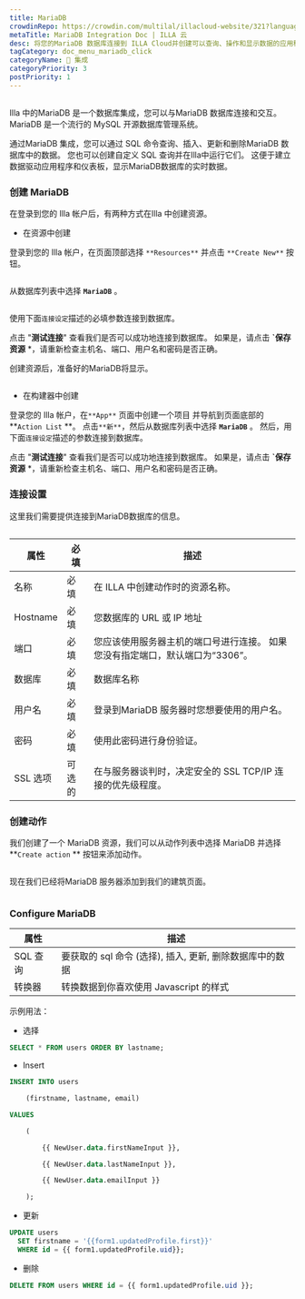 ```yaml
---
title: MariaDB
crowdinRepo: https://crowdin.com/multilal/illacloud-website/321?languages=zhcn&filter=basic&value=0
metaTitle: MariaDB Integration Doc | ILLA 云
desc: 将您的MariaDB 数据库连接到 ILLA Cloud并创建可以查询、操作和显示数据的应用程序。 阅读本指南以了解如何操作。
tagCategory: doc_menu_mariadb_click
categoryName: 🔨 集成
categoryPriority: 3
postPriority: 1
---
```


## <h2 hidden>MariaDB是什么？</h2>

Illa 中的MariaDB 是一个数据库集成，您可以与MariaDB 数据库连接和交互。 MariaDB 是一个流行的 MySQL 开源数据库管理系统。

通过MariaDB 集成，您可以通过 SQL 命令查询、插入、更新和删除MariaDB 数据库中的数据。 您也可以创建自定义 SQL 查询并在Illa中运行它们。 这便于建立数据驱动应用程序和仪表板，显示MariaDB数据库的实时数据。

### 创建 MariaDB

在登录到您的 Illa 帐户后，有两种方式在Illa 中创建资源。 

-   在资源中创建

登录到您的 Illa 帐户，在页面顶部选择 `**Resources**` 并点击 `**Create New**` 按钮。 

<img src='https://cdn.illacloud.com/official-website/img/docs/external_resource.png' alt='' />

从数据库列表中选择 **`MariaDB`** 。

<img src='https://cdn.illacloud.com/official-website/img/docs/action_list.png' alt='' />

使用下面`连接设定`描述的必填参数连接到数据库。 

点击 "**测试连接**" 查看我们是否可以成功地连接到数据库。 如果是，请点击 **\`保存资源** \*，请重新检查主机名、端口、用户名和密码是否正确。

创建资源后，准备好的MariaDB将显示。

<img src='https://cdn.illacloud.com/official-website/img/docs/maria_ex_ready.png' alt='' />

-   在构建器中创建

登录您的 Illa 帐户，在`**App**` 页面中创建一个项目 并导航到页面底部的 **`Action List` **。 点击`**新**`，然后从数据库列表中选择 **`MariaDB`** 。 然后，用下面`连接设定`描述的参数连接到数据库。

点击 "**测试连接**" 查看我们是否可以成功地连接到数据库。 如果是，请点击 **\`保存资源** \*，请重新检查主机名、端口、用户名和密码是否正确。

### 连接设置

这里我们需要提供连接到MariaDB数据库的信息。

<img src='https://cdn.illacloud.com/official-website/img/docs/maria_config.png' alt='' />

| 属性       | 必填  | 描述                                         |
| -------- | --- | ------------------------------------------ |
| 名称       | 必填  | 在 ILLA 中创建动作时的资源名称。                        |
| Hostname | 必填  | 您数据库的 URL 或 IP 地址                          |
| 端口       | 必填  | 您应该使用服务器主机的端口号进行连接。 如果您没有指定端口，默认端口为“3306”。 |
| 数据库      | 必填  | 数据库名称                                      |
| 用户名      | 必填  | 登录到MariaDB 服务器时您想要使用的用户名。                  |
| 密码       | 必填  | 使用此密码进行身份验证。                               |
| SSL 选项   | 可选的 | 在与服务器谈判时，决定安全的 SSL TCP/IP 连接的优先级程度。        |

### 创建动作

我们创建了一个 MariaDB 资源，我们可以从动作列表中选择 MariaDB 并选择 **`Create action` ** 按钮来添加动作。

<img src='https://cdn.illacloud.com/official-website/img/docs/maria_resource_list.png' alt='' />

 现在我们已经将MariaDB 服务器添加到我们的建筑页面。

<img src='https://cdn.illacloud.com/official-website/img/docs/maria.png' alt='' />

### Configure MariaDB

| 属性     | 描述                                  |
| ------ | ----------------------------------- |
| SQL 查询 | 要获取的 sql 命令 (选择), 插入, 更新, 删除数据库中的数据 |
| 转换器    | 转换数据到你喜欢使用 Javascript 的样式           |

示例用法：

-   选择

```sql
SELECT * FROM users ORDER BY lastname;
```

-   Insert

```sql
INSERT INTO users

	(firstname, lastname, email)

VALUES

	(

		{{ NewUser.data.firstNameInput }},

		{{ NewUser.data.lastNameInput }},

		{{ NewUser.data.emailInput }}

	);
```

-   更新

```sql
UPDATE users
  SET firstname = '{{form1.updatedProfile.first}}'
  WHERE id = {{ form1.updatedProfile.uid}};
```

-   删除

```sql
DELETE FROM users WHERE id = {{ form1.updatedProfile.uid }};
```
